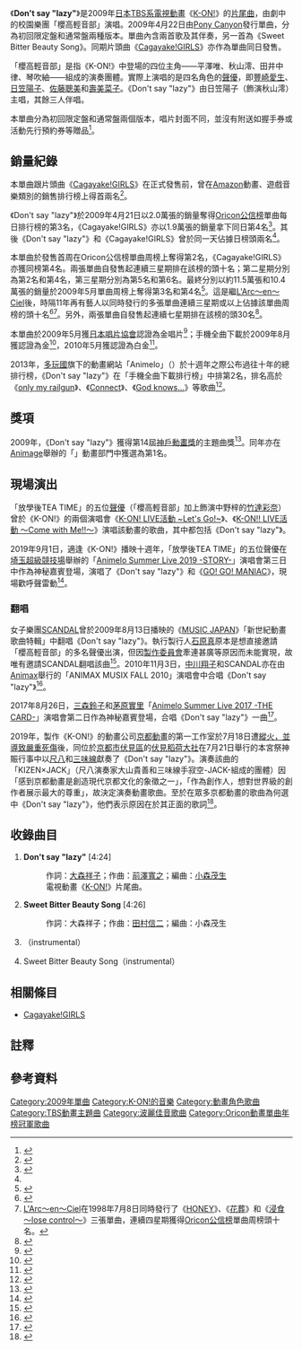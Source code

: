 {{Infobox Single
| Name           = Don't say "lazy"
| Artist         = 櫻高輕音部<br/>【平澤唯、秋山澪、田井中律、琴吹紬】<br/><small>（[[豐崎愛生|豐崎愛生]]、[[日笠陽子|日笠陽子]]、[[佐藤聰美|佐藤聰美]]、[[壽美菜子|壽美菜子]]）</small>
| Cover          = Don't say lazy.jpg
| Album          =
| A-side         = Don't say "lazy"
| B-side         = Sweet Bitter Beauty Song
| Released       = 2009年4月22日
| Format         = [[單曲|單曲CD]]
| Recorded       = 2009年
| Genre          = [[J-POP|J-POP]]（[[動畫歌曲|動畫歌曲]]）
| Length         = 17:40
| Label          = [[Pony_Canyon|Pony Canyon]]（PCCG-70039）
| Writer         = [[大森祥子|大森祥子]]（作詞）<br/>[[前澤寬之|前澤寬之]]、[[田村信二|田村信二]]（作曲）
| Producer       = [[小森茂生|小森茂生]]
| Certification  =
* 雙白金<small>（單曲音源下載，[[日本唱片協會|日本唱片協會]]）</small><ref>{{Cite web |url = https://www.riaj.or.jp/f/data/cert/hs.html |script-title = ja: 有料音楽配信認定 |work =  |publisher = [[日本唱片協會|日本唱片協會]] |language = ja |accessdate = 2020-05-03 |quote = 2014年1月 |archive-date = 2017-08-29 |archive-url = https://web.archive.org/web/20170829222756/http://www.riaj.or.jp/f/data/cert/hs.html |dead-url = no }}</ref>
* 白金<small>（手機全曲下載，日本唱片協會）</small><ref name="platinum" />
* 金<small>（唱片，日本唱片協會）</small><ref name="golden_single" />
* 金<small>（電腦下載，日本唱片協會）</small><ref>{{Cite web |url = https://www.riaj.or.jp/f/data/cert/hs.html |script-title = ja: 有料音楽配信認定 |work =  |publisher = [[日本唱片協會|日本唱片協會]] |language = ja |accessdate = 2020-05-03 |quote = 2012年5月 |archive-date = 2017-08-29 |archive-url = https://web.archive.org/web/20170829222756/http://www.riaj.or.jp/f/data/cert/hs.html |dead-url = no }}</ref>
| Chart position =
* 日榜第1名<small>（Oricon） </small><ref name="realsound382423" />
* 週榜第2名<small>（[[Oricon公信榜|Oricon]]）</small><ref name="natalie17099" />
* 2009年5月月榜第3名<small>（Oricon）</small><ref name="natalie17099" />
| Last single    = -
| This single    = [[Cagayake!GIRLS|Cagayake!GIRLS]]<br/>'''Don't say "lazy"'''<br/>（2009年）
| Next single    = [[輕飄飄時間|輕飄飄時間]]<br/>（2009年）
}}
《'''Don't say "lazy"'''》是2009年[[日本|日本]][[TBS電視|TBS系]][[日本電視動畫|電視動畫]]《[[K-ON!|K-ON!]]》的[[主題曲|片尾曲]]，由劇中的校園樂團「櫻高輕音部」演唱。2009年4月22日由[[Pony_Canyon|Pony Canyon]]發行單曲，分為初回限定盤和通常盤兩種版本。單曲內含兩首歌及其伴奏，另一首為《Sweet Bitter Beauty Song》。同期片頭曲《[[Cagayake!GIRLS|Cagayake!GIRLS]]》亦作為單曲同日發售。

「櫻高輕音部」是指《K-ON!》中登場的四位主角——平澤唯、秋山澪、田井中律、琴吹紬——組成的演奏團體。實際上演唱的是四名角色的[[聲優|聲優]]，即[[豐崎愛生|豐崎愛生]]、[[日笠陽子|日笠陽子]]、[[佐藤聰美|佐藤聰美]]和[[壽美菜子|壽美菜子]]。《Don't say "lazy"》由日笠陽子（飾演秋山澪）主唱，其餘三人伴唱。

本單曲分為初回限定盤和通常盤兩個版本，唱片封面不同，並沒有附送如握手券或活動先行預約券等贈品<ref name="realsound382423">{{Cite web|url = https://realsound.jp/2019/06/post-382423.html|script-title = ja: アニメ『けいおん!』が与えた影響とは何だったのか　放送10周年を機に改めて考察|work = Real Sound|publisher = |language = ja|date = 2019-06-30|accessdate = 2020-04-29|archive-date = 2019-12-03|archive-url = https://web.archive.org/web/20191203115724/https://realsound.jp/2019/06/post-382423.html|dead-url = no}}</ref>。

== 銷量紀錄 ==
本單曲跟片頭曲《[[Cagayake!GIRLS|Cagayake!GIRLS]]》在正式發售前，曾在[[亞馬遜日本|Amazon]]動畫、遊戲音樂類別的銷售排行榜上得首兩名<ref>{{cite web |language=ja |url=http://www.amazon.co.jp/gp/bestsellers/music/562060 |script-title=ja:Amazon.co.jp 音楽のベストセラー |publisher=[[亞馬遜日本|Amazon]] |date= |accessdate= |deadurl=yes |archiveurl=https://web.archive.org/web/20090428220448/http://www.amazon.co.jp/gp/bestsellers/music/562060 |archivedate=2009-04-28 }}</ref>。

《Don't say "lazy"》於2009年4月21日以2.0萬張的銷量奪得[[Oricon公信榜|Oricon公信榜]]單曲每日排行榜的第3名，《Cagayake!GIRLS》亦以1.9萬張的銷量拿下同日第4名<ref>{{Cite web |url=https://www.oricon.co.jp/news/65508/full/ |script-title=ja:アニメ『けいおん!』テーマ曲が、初日2曲ランクイン |work=[[Oricon|Oricon]] |publisher= |language=ja |date=2009-04-23 |accessdate=2020-04-30 |archive-date=2021-06-11 |archive-url=https://web.archive.org/web/20210611075532/https://www.oricon.co.jp/news/65508/full/ |dead-url=no }}</ref>。其後《Don't say "lazy"》和《Cagayake!GIRLS》曾於同一天佔據日榜頭兩名<ref name="realsound382423" />。

本單曲於發售首周在Oricon公信榜單曲周榜上奪得第2名，《Cagayake!GIRLS》亦獲同榜第4名。兩張單曲自發售起連續三星期排在該榜的頭十名；第二星期分別為第2名和第4名，第三星期分別為第5名和第6名。最終分別以約11.5萬張和10.4萬張的銷量於2009年5月單曲周榜上奪得第3名和第4名<ref name="natalie17099">{{Cite web |url=https://natalie.mu/comic/news/17099 |script-title=ja:「けいおん！」主題歌がオリコン月間にWでランクイン |work=[[Natalie_(網站)|Natalie]] |publisher= |language=ja |date=2009-06-01 |accessdate=2020-04-30 |archive-date=2020-05-24 |archive-url=https://web.archive.org/web/20200524055649/https://natalie.mu/comic/news/17099 |dead-url=no }}</ref>。這是繼[[彩虹樂團|L'Arc〜en〜Ciel]]後，時隔11年再有藝人以同時發行的多張單曲連續三星期或以上佔據該單曲周榜的頭十名<ref>{{cite web |language=ja |url=http://mainichi.jp/enta/music/news/20090514mog00m200027000c.html |script-title=ja:けいおん！：オープニング、エンディング曲が３週連続１０位内　ラルク以来１１年ぶりの快挙 |publisher=每日新聞 |date= |accessdate= |deadurl=yes |archiveurl=https://web.archive.org/web/20090517140002/http://mainichi.jp/enta/music/news/20090514mog00m200027000c.html |archivedate=2009-05-17 }}</ref><ref group="註">[[彩虹樂團|L'Arc〜en〜Ciel]]在1998年7月8日同時發行了《[[HONEY_(彩虹樂團單曲)|HONEY]]》、《[[花葬_(歌曲)|花葬]]》和《[[浸食_〜lose_control〜|浸食 〜lose control〜]]》三張單曲，連續四星期獲得[[Oricon公信榜|Oricon公信榜]]單曲周榜頭十名。</ref>。另外，兩張單曲自發售起連續七星期排在該榜的頭30名<ref>{{Cite web |url=https://www.oricon.co.jp/news/67242/full/ |script-title=ja:【編集長の目っ!】上半期ランキングのキーワードは“アニソン”! |work=[[Oricon|Oricon]] |publisher= |language=ja |date=2009-06-26 |accessdate=2020-05-01 |archive-date=2019-12-13 |archive-url=https://web.archive.org/web/20191213014537/https://www.oricon.co.jp/news/67242/full/ |dead-url=no }}</ref>。

本單曲於2009年5月獲[[日本唱片協會|日本唱片協會]]認證為金唱片<ref name="golden_single">{{cite web |language=ja |url=http://www.riaj.or.jp/data/others/gold/200905.html |script-title=ja:ゴールド等認定作品一覧　2009年5月 |publisher=[[日本唱片協會|日本唱片協會]] |date=2009 |accessdate= |deadurl=yes |archiveurl=https://web.archive.org/web/20150930153500/http://www.riaj.or.jp/data/others/gold/200905.html |archivedate=2015-09-30 }}</ref>；手機全曲下載於2009年8月獲認證為金<ref>{{cite web |language=ja |url=http://www.riaj.or.jp/data/others/chart/w090920.html |script-title=ja:レコード協会調べ　8月度有料音楽配信認定 ＜略称：8月度認定＞ |publisher=[[日本唱片協會|日本唱片協會]] |date=2009 |accessdate= |deadurl=yes |archiveurl=https://web.archive.org/web/20110623053644/http://www.riaj.or.jp/data/others/chart/w090920.html |archivedate=2011-06-23 }}</ref>，2010年5月獲認證為白金<ref name="platinum">{{cite web |language=ja |url=http://www.riaj.or.jp/data/others/chart/w100620.html |script-title=ja:レコード協会調べ　5月度有料音楽配信認定 ＜略称：5月度認定＞ |publisher=[[日本唱片協會|日本唱片協會]] |date=2010 |accessdate= |deadurl=yes |archiveurl=https://web.archive.org/web/20110623054150/http://www.riaj.or.jp/data/others/chart/w100620.html |archivedate=2011-06-23 }}</ref>。

2013年，[[多玩國|多玩國]]旗下的動畫網站「Animelo」（{{lang|ja|アニメロ}}）於十週年之際公布過往十年的總排行榜，《Don't say "lazy"》在「手機全曲下載排行榜」中排第2名，排名高於《[[only_my_railgun|only my railgun]]》、《[[Connect|Connect]]》、《[[God_knows...|God knows...]]》等歌曲<ref>{{Cite web |url=https://prtimes.jp/main/html/rd/p/000000014.000007551.html |script-title=ja:10年間のアニメ史をアニメロと共に振り返る！アニメ総合エンタメサイト「アニメロ」10周年記念 「アニメロ　10周年総合大ランキング」発表！！ |work= |publisher=PR TIMES Inc. |language=ja |date=2013-08-14 |accessdate=2020-05-01 |archive-date=2014-07-26 |archive-url=https://web.archive.org/web/20140726224721/http://prtimes.jp/main/html/rd/p/000000014.000007551.html |dead-url=no }}</ref>。

== 獎項 ==
2009年，《Don't say "lazy"》獲得第14屆[[神戶動畫獎|神戶動畫獎]]的主題曲獎<ref>{{cite web |language=ja |url=http://www.anime-kobe.jp/archive/2009/anime-kobe/index.html |script-title=ja:アニメーション神戸-第14回アニメーション神戸賞 |work=[[神戶動畫獎|神戶動畫獎]] |date=2009 |accessdate= |deadurl=yes |archiveurl=https://web.archive.org/web/20110726203436/http://www.anime-kobe.jp/archive/2009/anime-kobe/index.html |archivedate=2011-07-26 }}</ref>。同年亦在[[Animage|Animage]]舉辦的「{{lang|ja|アニメグランプリ}}」動畫部門中獲選為第1名。

== 現場演出 ==
「放學後TEA TIME」的五位[[聲優|聲優]]（「櫻高輕音部」加上飾演中野梓的[[竹達彩奈|竹達彩奈]]）曾於《K-ON!》的兩個演唱會《[[K-ON!_LIVE活動_~Let's_Go!~|K-ON! LIVE活動 ~Let's Go!~]]》、《[[K-ON!!_LIVE活動_～Come_with_Me!!～|K-ON!! LIVE活動 ～Come with Me!!～]]》演唱該動畫的歌曲，其中都包括《Don't say "lazy"》。

2019年9月1日，適逢《K-ON!》播映十週年，「放學後TEA TIME」的五位聲優在[[埼玉超級競技場|埼玉超級競技場]]舉辦的「[[Animelo_Summer_Live|Animelo Summer Live 2019 -STORY-]]」演唱會第三日中作為神秘嘉賓登場，演唱了《Don't say "lazy"》和《[[GO!_GO!_MANIAC|GO! GO! MANIAC]]》，現場歡呼聲雷動<ref>{{Cite web|url = https://mantan-web.jp/article/20190901dog00m200035000c.html|script-title = ja: けいおん！：放課後ティータイムがアニサマで“復活”！　「Don’t say “lazy”」「GO！ GO！ MANIAC」熱唱|work = MANTANWEB|publisher = |language = ja|date = 2019-09-01|accessdate = 2020-04-29|archive-date = 2019-12-04|archive-url = https://web.archive.org/web/20191204202053/https://mantan-web.jp/article/20190901dog00m200035000c.html|dead-url = no}}</ref>。

=== 翻唱 ===
女子樂團[[SCANDAL_(日本音樂團體)|SCANDAL]]曾於2009年8月13日播映的《[[MUSIC_JAPAN|MUSIC JAPAN]]》「新世紀動畫歌曲特輯」中翻唱《Don't say "lazy"》。執行製行人[[石原真|石原真]]原本是想直接邀請「櫻高輕音部」的多名聲優出演，但因[[製作委員會方式|製作委員會]]牽連甚廣等原因而未能實現，故唯有邀請SCANDAL翻唱該曲<ref>{{Cite web |url = https://www.cyzo.com/2009/08/post_2559_entry.html |script-title = ja: 『けいおん！』”異常人気”に『紅白歌合戦』プロデューサーが出演を依頼!? |work = cyzo |publisher =  |language = ja |date = 2009-08-15 |accessdate = 2020-05-01 |archive-date = 2019-01-05 |archive-url = https://web.archive.org/web/20190105043206/https://www.cyzo.com/2009/08/post_2559_entry.html |dead-url = no }}</ref>。2010年11月3日，[[中川翔子|中川翔子]]和SCANDAL亦在由[[Animax|Animax]]舉行的「ANIMAX MUSIX FALL 2010」演唱會中合唱《Don't say "lazy"》<ref>{{Cite web |url = https://www.barks.jp/news/?id=1000065433 |script-title = ja:SCANDAL×中川翔子、コラボで「けいおん！」カヴァー |work = BARKS |publisher =  |language = ja |date = 2010-11-04 |accessdate = 2020-05-01 |archive-date = 2014-08-30 |archive-url = https://web.archive.org/web/20140830041142/http://www.barks.jp/news/?id=1000065433 |dead-url = no }}</ref>。

2017年8月26日，[[三森鈴子|三森鈴子]]和[[茅原實里|茅原實里]]「[[Animelo_Summer_Live|Animelo Summer Live 2017 -THE CARD-]]」演唱會第二日作為神秘嘉賓登場，合唱《Don't say "lazy"》一曲<ref>{{Cite web |url = https://animeanime.jp/article/2017/08/27/35125.html |script-title = ja:【アニサマ2017】2日目のトリはfripSide サプライズゲストに氷川きよし、DJ KOOも |work = Anime Anime |publisher =  |language = ja |date = 2017-08-26 |accessdate = 2020-05-01 |archive-date = 2021-06-11 |archive-url = https://web.archive.org/web/20210611093928/https://animeanime.jp/article/2017/08/27/35125.html |dead-url = no }}</ref>。

2019年，製作《K-ON!》的動畫公司[[京都動畫|京都動畫]]的第一工作室於7月18日遭[[京都動畫縱火案|縱火，並導致嚴重死傷]]後，同位於[[京都市|京都市]][[伏見區|伏見區]]的[[伏見稻荷大社|伏見稻荷大社]]在7月21日舉行的本宮祭神賑行事中以[[尺八|尺八]]和[[三味線|三味線]]獻奏了《Don't say "lazy"》。演奏該曲的「KIZEN×JACK」（尺八演奏家大山貴善和三味線手寂空-JACK-組成的團體）因「感到京都動畫是創造現代京都文化的象徵之一」，「作為創作人，想對世界級的創作者展示最大的尊重」，故決定演奏動畫歌曲。至於在眾多京都動畫的歌曲為何選中《Don't say "lazy"》，他們表示原因在於其正面的歌詞<ref>{{Cite web |url = https://news.biglobe.ne.jp/domestic/0723/blnews_190723_0222059702.html |script-title = ja:京都・伏見稲荷大社で「Don't say "lazy"」　尺八と三味線の調べで京アニ「けいおん！」楽曲が響きわたる |work = BIGLOBEニュース |publisher =  |language = ja |date = 2019-07-23 |accessdate = 2020-05-01 |archive-date = 2019-10-04 |archive-url = https://web.archive.org/web/20191004131023/https://news.biglobe.ne.jp/domestic/0723/blnews_190723_0222059702.html |dead-url = no }}</ref>。

== 收錄曲目 ==
# '''Don't say "lazy"''' [4:24]
#: 作詞：[[大森祥子|大森祥子]]；作曲：[[前澤寬之|前澤寬之]]；編曲：[[小森茂生|小森茂生]]
#: 電視動畫《[[K-ON!|K-ON!]]》片尾曲。
# '''Sweet Bitter Beauty Song''' [4:26]
#: 作詞：大森祥子；作曲：[[田村信二|田村信二]]；編曲：小森茂生
# {{lang|en|Don't say "lazy"}}（instrumental）
# Sweet Bitter Beauty Song（instrumental）

== 相關條目 ==
* [[Cagayake!GIRLS|Cagayake!GIRLS]]

== 註釋 ==
<div class="references-small">	
{{NoteFoot}}
</div>

== 參考資料 ==
{{Reflist|2}}

{{K-ON！輕音部}}
{{Oricon動畫單曲年榜冠軍|2009年角色歌曲}}

[[Category:2009年單曲|Category:2009年單曲]]
[[Category:K-ON!的音樂|Category:K-ON!的音樂]]
[[Category:動畫角色歌曲|Category:動畫角色歌曲]]
[[Category:TBS動畫主題曲|Category:TBS動畫主題曲]]
[[Category:波麗佳音歌曲|Category:波麗佳音歌曲]]
[[Category:Oricon動畫單曲年榜冠軍歌曲|Category:Oricon動畫單曲年榜冠軍歌曲]]